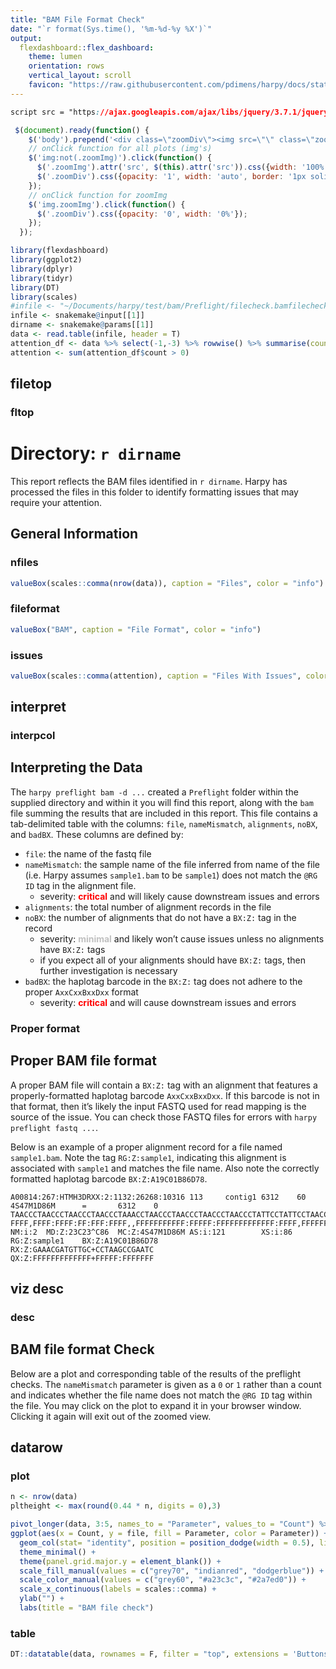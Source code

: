 ```yaml
---
title: "BAM File Format Check"
date: "`r format(Sys.time(), '%m-%d-%y %X')`"
output:
  flexdashboard::flex_dashboard:
    theme: lumen
    orientation: rows  
    vertical_layout: scroll
    favicon: "https://raw.githubusercontent.com/pdimens/harpy/docs/static/favicon.png"
---
```



```css
script src = "https://ajax.googleapis.com/ajax/libs/jquery/3.7.1/jquery.min.js"
```
```js
 $(document).ready(function() {
    $('body').prepend('<div class=\"zoomDiv\"><img src=\"\" class=\"zoomImg\"></div>');
    // onClick function for all plots (img's)
    $('img:not(.zoomImg)').click(function() {
      $('.zoomImg').attr('src', $(this).attr('src')).css({width: '100%'});
      $('.zoomDiv').css({opacity: '1', width: 'auto', border: '1px solid white', borderRadius: '5px', position: 'fixed', top: '50%', left: '50%', marginRight: '-50%', transform: 'translate(-50%, -50%)', boxShadow: '0px 0px 50px #888888', zIndex: '50', overflow: 'auto', maxHeight: '90%'});
    });
    // onClick function for zoomImg
    $('img.zoomImg').click(function() {
      $('.zoomDiv').css({opacity: '0', width: '0%'}); 
    });
  });
```

```r
library(flexdashboard)
library(ggplot2)
library(dplyr)
library(tidyr)
library(DT)
library(scales)
#infile <- "~/Documents/harpy/test/bam/Preflight/filecheck.bamfilecheck.a.tsv"
infile <- snakemake@input[[1]]
dirname <- snakemake@params[[1]]
data <- read.table(infile, header = T)
attention_df <- data %>% select(-1,-3) %>% rowwise() %>% summarise(count = sum(c(nameMismatch, noBX, badBX)))
attention <- sum(attention_df$count > 0)
```
## filetop
### fltop {.no-title}
<h1> Directory: `r dirname` </h1>

This report reflects the BAM files identified in `r dirname`. Harpy has processed
the files in this folder to identify formatting issues that may require your attention.

## General Information {data-height=100}
### nfiles
```r
valueBox(scales::comma(nrow(data)), caption = "Files", color = "info")
```
### fileformat
```r
valueBox("BAM", caption = "File Format", color = "info")
```
### issues
```r
valueBox(scales::comma(attention), caption = "Files With Issues", color = ifelse(attention > 0, "warning", "success"))
```


## interpret
### interpcol {.no-title}
<h2> Interpreting the Data </h2>

The `harpy preflight bam -d ...` created a `Preflight` folder within
the supplied directory and within it you will find this report, along with the
`bam` file summing the results that are included in this report.
This file contains a tab-delimited table with the columns: `file`,	`nameMismatch`, `alignments`,	`noBX`, and	`badBX`. These columns are defined by:

- `file`: the name of the fastq file
- `nameMismatch`: the sample name of the file inferred from name of the file (i.e. Harpy assumes `sample1.bam` to be `sample1`) does not match the `@RG ID` tag in the alignment file.
  - severity: <strong style='color:red;'>critical</strong> and will likely cause downstream issues and errors
- `alignments`: the total number of alignment records in the file
- `noBX`: the number of alignments that do not have a `BX:Z:` tag in the record
  - severity: <strong style='color:#c0c0c0;'>minimal</strong> and likely won't cause issues unless no alignments have `BX:Z:` tags
  - if you expect all of your alignments should have `BX:Z:` tags, then further investigation is necessary
- `badBX`: the haplotag barcode in the `BX:Z:` tag does not adhere to the proper `AxxCxxBxxDxx` format
  - severity: <strong style='color:red;'>critical</strong> and will cause downstream issues and errors

### Proper format {.no-title}
<h2> Proper BAM file format </h2>

A proper BAM file will contain a `BX:Z:` tag with an alignment that features a
properly-formatted haplotag barcode `AxxCxxBxxDxx`. If this barcode is not in that
format, then it's likely the input FASTQ used for read mapping is the source of the
issue. You can check those FASTQ files for errors with `harpy preflight fastq ...`. 

Below is an example of a proper alignment record for a file named `sample1.bam`.
Note the tag `RG:Z:sample1`, indicating this alignment is associated with `sample1` and
matches the file name. Also note the correctly formatted haplotag barcode `BX:Z:A19C01B86D78`.

```
A00814:267:HTMH3DRXX:2:1132:26268:10316 113     contig1 6312    60      4S47M1D86M      =       6312    0       TAACCCTAACCCTAACCCTAACCCTAAACCTAACCCTAACCCTAACCCTAACCCTATTCCTATTCCTAACCCTAACCCTAAAAACCAACTGCACCCCGGTGCACTTTTGGCTATTACCCCCTATCATACCCTTGTCC     FFFF,FFFF:FFFF:FF:FFF:FFFF,,FFFFFFFFFFF:FFFFF:FFFFFFFFFFFFF:FFFF,FFFFFFFFF:FF:F:FFFFF,F:,FFFFFFFFFF:FFF,FFFFFF:FFFFFF:FFFF:FFFFFFFFFF:FFF     NM:i:2  MD:Z:23C23^C86  MC:Z:4S47M1D86M AS:i:121        XS:i:86 RG:Z:sample1    BX:Z:A19C01B86D78       RX:Z:GAAACGATGTTGC+CCTAAGCCGAATC        QX:Z:FFFFFFFFFFFFF+FFFFF:FFFFFFF
```

## viz desc
### desc {.no-title}
<h2> BAM file format Check </h2>
Below are a plot and corresponding table of the results of the preflight checks.
The `nameMismatch` parameter is given as a `0` or `1` rather than a count and indicates
whether the file name does not match the `@RG ID` tag within the file. You may
click on the plot to expand it in your browser window. Clicking it again will exit
out of the zoomed view.

## datarow
### plot {.no-title}
```r
n <- nrow(data)
pltheight <- max(round(0.44 * n, digits = 0),3)
```

```r
pivot_longer(data, 3:5, names_to = "Parameter", values_to = "Count") %>% 
ggplot(aes(x = Count, y = file, fill = Parameter, color = Parameter)) +
  geom_col(stat= "identity", position = position_dodge(width = 0.5), linewidth = 0.3) +
  theme_minimal() +
  theme(panel.grid.major.y = element_blank()) +
  scale_fill_manual(values = c("grey70", "indianred", "dodgerblue")) +
  scale_color_manual(values = c("grey60", "#a23c3c", "#2a7ed0")) +
  scale_x_continuous(labels = scales::comma) +
  ylab("") +
  labs(title = "BAM file check")
```

### table {.no-title}
```r
DT::datatable(data, rownames = F, filter = "top", extensions = 'Buttons', options = list(dom = 'Brtip', buttons = c('csv'), scrollX = T))
```

